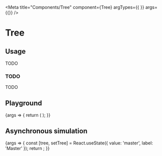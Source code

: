 
<Meta
  title="Components/Tree"
  component={Tree}
  argTypes={{
  }}
  args={{}}
/>

# Tree

## Usage

TODO

### TODO

TODO

## Playground

<Canvas>
  <Story name="Standard">
    {args => {
      return (
        <Tree value={'master'} label={'Master'} {...args}>
          <Tree value={'tvs'} label={'TVs and projectors'} isLeaf={true}/>
          <Tree value={'cameras'} label={'Cameras'}>
            <Tree value={'digital'} label={'Digital cameras'} isLeaf={true}/>
            <Tree value={'camcorders'} label={'Camcorders'} isLeaf={true} selected={true}/>
          </Tree>
          <Tree value={'audio'} label={'Audio and Video'} selected={true} isLeaf={true}/>
        </Tree>
      );
    }}
  </Story>
</Canvas>

<ArgsTable story="Standard" />

## Asynchronous simulation

<Canvas>
  <Story name="AsynchronousSimulation">
    {args => {
      const [tree, setTree] = React.useState({ value: 'master', label: 'Master' });
      return <RecursiveTree tree={tree} treeState={tree} setTreeState={setTree}/>;
    }}
  </Story>
</Canvas>
